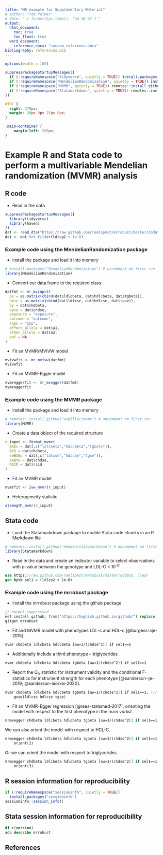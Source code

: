 ```yaml
---
title: "MR example for Supplementary Material"
# author: "Tom Palmer"
# date: "`r format(Sys.time(), '%d %B %Y')`"
output:
  html_document:
    toc: true
    toc_float: true
  word_document:
    reference_docx: "custom-reference.docx"
bibliography: references.bib 
---
```


```r
options(width = 100)

suppressPackageStartupMessages({
  if (!requireNamespace("tidyverse", quietly = TRUE)) install.packages("tidyverse")
  if (!requireNamespace("MendelianRandomization", quietly = TRUE)) install.packages("MendelianRandomization")
  if (!requireNamespace("MVMR", quietly = TRUE)) remotes::install_github("wspiller/mvmr")
  if (!requireNamespace("Statamarkdown", quietly = TRUE)) remotes::install_github("hemken/statamarkdown")
})
```

<!-- Move TOC to RHS -->
```css
#TOC {
  right: 270px;
  margin: 20px 0px 25px 0px;
}

.main-container {
    margin-left: 200px;
}
```

# Example R and Stata code to perform a multivariable Mendelian randomization (MVMR) analysis

## R code

* Read in the data

```r
suppressPackageStartupMessages({
  library(tidyverse)
  library(haven)
})
dat <- read_dta("https://raw.github.com/remlapmot/mrrobust/master/dodata.dta")
dat <- dat %>% filter(ldlcp2 < 1e-8)
```

### Example code using the MendelianRandomization package

* Install the package and load it into memory

```r
# install.packages("MendelianRandomization") # uncomment on first run
library(MendelianRandomization)
```

* Convert our data frame to the required class

```r
datfmt <- mr_mvinput(
  bx = as.matrix(cbind(dat$ldlcbeta, dat$hdlcbeta, dat$tgbeta)),
  bxse = as.matrix(cbind(dat$ldlcse, dat$hdlcse, dat$tgse)),
  by = dat$chdbeta,
  byse = dat$chdse,
  exposure = "exposure",
  outcome = "outcome",
  snps = "snp",
  effect_allele = dat$a1,
  other_allele = dat$a2,
  eaf = NA
)
```

* Fit an MVMR/MVIVW model

```r
mvivwfit <- mr_mvivw(datfmt)
mvivwfit
```

* Fit an MVMR-Egger model

```r
mvmreggerfit <- mr_mvegger(datfmt)
mvmreggerfit
```

### Example code using the MVMR package

* Install the package and load it into memory

```r
# remotes::install_github("wspiller/mvmr") # uncomment on first run
library(MVMR)
```

* Create a data object of the required structure

```r
r_input <- format_mvmr(
  BXGs = dat[,c("ldlcbeta","hdlcbeta","tgbeta")],
  BYG = dat$chdbeta,
  seBXGs = dat[,c("ldlcse","hdlcse","tgse")],
  seBYG = dat$chdse,
  RSID = dat$rsid
)
```

* Fit an MVMR model

```r
mvmrfit <- ivw_mvmr(r_input)
```

* Heterogeneity statistic

```r
strength_mvmr(r_input)
```

## Stata code

* Load the Statamarkdown package to enable Stata code chunks in an R Markdown file

```r
# remotes::install_github("hemken/statamarkdown") # uncomment on first run
library(Statamarkdown)
```

* Read in the data and create an indicator variable to select observations with *p*-value between the genotype and LDL-C < 10<sup>-8</sup>

```stata
use https://raw.github.com/remlapmot/mrrobust/master/dodata, clear
gen byte sel1 = (ldlcp2 < 1e-8)
```

### Example code using the mrrobust package

* Install the mrrobust package using the github package

```stata
// output suppressed
net install github, from("https://haghish.github.io/github/") replace
gitget mrrobust
```

* Fit and MVMR model with phenotypes LDL-c and HDL-c [@burgess-aje-2015].
```stata
mvmr chdbeta ldlcbeta hdlcbeta [aw=1/(chdse^2)] if sel1==1
```

* Additionally include a third phenotype -- triglycerides.
```stata
mvmr chdbeta ldlcbeta hdlcbeta tgbeta [aw=1/(chdse^2)] if sel1==1
```

* Report the Q<sub>A</sub> statistic for instrument validity and the conditional 
F-statistics for instrument strength for each phenotype [@sanderson-ije-2019; 
@sanderson-biorxiv-2020].
```stata
mvmr chdbeta ldlcbeta hdlcbeta tgbeta [aw=1/(chdse^2)] if sel1==1, ///
	gxse(ldlcse hdlcse tgse)
```

* Fit an MVMR-Egger regression [@rees-statsmed-2017], orienting the model with 
respect to the first phenotype in the main *varlist*.
```stata
mrmvegger chdbeta ldlcbeta hdlcbeta tgbeta [aw=1/(chdse^2)] if sel1==1
```

We can also orient the model with respect to HDL-C.
```stata
mrmvegger chdbeta ldlcbeta hdlcbeta tgbeta [aw=1/(chdse^2)] if sel1==1, ///
	orient(2)
```

Or we can orient the model with respect to triglycerides.
```stata
mrmvegger chdbeta ldlcbeta hdlcbeta tgbeta [aw=1/(chdse^2)] if sel1==1, ///
	orient(3)
```

## R session information for reproducibility

```r
if (!requireNamespace("sessioninfo", quietly = TRUE)) 
  install.packages("sessioninfo")
sessioninfo::session_info()
```

## Stata session information for reproducibility

```stata
di c(version)
ado describe mrrobust
```

## References
